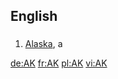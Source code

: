 ==English==

==={{Abbreviation}}===
# [[Alaska]], a {{USstate}}

[[de:AK]]
[[fr:AK]]
[[pl:AK]]
[[vi:AK]]